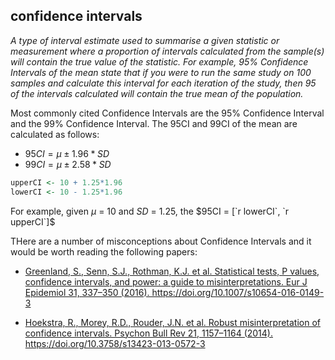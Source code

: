 ## confidence intervals

<dfn>A type of interval estimate used to summarise a given statistic or measurement where a proportion of intervals calculated from the sample(s) will contain the true value of the statistic. For example, 95% Confidence Intervals of the mean state that if you were to run the same study on 100 samples and calculate this interval for each iteration of the study, then 95 of the intervals calculated will contain the true mean of the population.</dfn>

Most commonly cited Confidence Intervals are the 95% Confidence Interval and the 99% Confidence Interval. The 95CI and 99CI of the mean are calculated as follows:

* $95CI = \mu ± 1.96 * SD$
* $99CI = \mu ± 2.58 * SD$

```r
upperCI <- 10 + 1.25*1.96
lowerCI <- 10 - 1.25*1.96
```

For example, given $\mu$ = 10 and $SD$ = 1.25, the $95CI = [`r lowerCI`, `r upperCI`]$

THere are a number of misconceptions about Confidence Intervals and it would be worth reading the following papers:

* <a href = "https://link.springer.com/article/10.1007/s10654-016-0149-3" target = "_blank">Greenland, S., Senn, S.J., Rothman, K.J. et al. Statistical tests, P values, confidence intervals, and power: a guide to misinterpretations. Eur J Epidemiol 31, 337–350 (2016). https://doi.org/10.1007/s10654-016-0149-3</a>

* <a href = "https://link.springer.com/article/10.3758%2Fs13423-013-0572-3" target = "_blank">Hoekstra, R., Morey, R.D., Rouder, J.N. et al. Robust misinterpretation of confidence intervals. Psychon Bull Rev 21, 1157–1164 (2014). https://doi.org/10.3758/s13423-013-0572-3</a>

